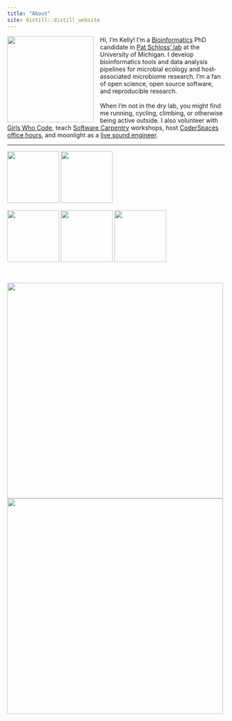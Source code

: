 ```yaml
---
title: "About"
site: distill::distill_website
---
```

<style>
img.left {
  float: left;
}
</style>

<p>
<img src="images/pibs_profile.jpg" class="left"  style="width:200px;height:200px;margin-right:15px">
Hi, I'm Kelly! I'm a
[Bioinformatics](https://medicine.umich.edu/dept/computational-medicine-bioinformatics)
PhD candidate in [Pat Schloss' lab](http://www.schlosslab.org/) at the
University of Michigan. I develop bioinformatics tools and
data analysis pipelines for microbial ecology and host-associated microbiome research.
I'm a fan of open science, open source software, and reproducible research.
<br><br>
When I'm not in the dry lab, you might find me running, cycling, climbing, or 
otherwise being active outside. 
I also volunteer with [Girls Who Code](http://umich.edu/~girlswc/), 
teach [Software Carpentry](https://umcarpentries.github.io/) workshops, 
host [CoderSpaces office hours](https://datascience.isr.umich.edu/events/coderspaces/),
and moonlight as a [live sound engineer](https://sovacool.dev/latex-cv/sound.pdf).
</p>

---

<a href="http://umich.edu/~girlswc/"><img src="images/logo_GWC-DCMB.png" height="120"></a> 
<a href="http://umcarpentries.github.io/"><img src="images/logo_SWC.svg" height="120"></a> 

<a href="http://www.schlosslab.org/"><img src="images/logo_mothur.png" width="120"></a> 
<a href="https://github.com/SchlossLab/mikropml"><img src="images/logo_mikropml.png" width="120"></a>
<a href="https://um-dang.github.io"><img src="images/logo_DANG.png" width="120"></a> 

<br>

<a href="https://github.com/kelly-sovacool"><img src="https://raw.githubusercontent.com/kelly-sovacool/meta-repo/master/figures/language_all_bytes_n7.png" width="500"></a> 
<a href="http://bit.ly/strava-kelly"><img src="images/watermoo.jpg" width="500"></a>
